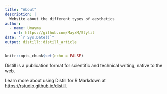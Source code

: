 ```yaml
---
title: "About"
description: |
  Website about the different types of aesthetics
author:
  - name: Umayma 
    url: https://github.com/MayxM/Stylit
date: "`r Sys.Date()`"
output: distill::distill_article
---
```


```r
knitr::opts_chunk$set(echo = FALSE)
```

Distill is a publication format for scientific and technical writing, native to the web. 

Learn more about using Distill for R Markdown at <https://rstudio.github.io/distill>.





